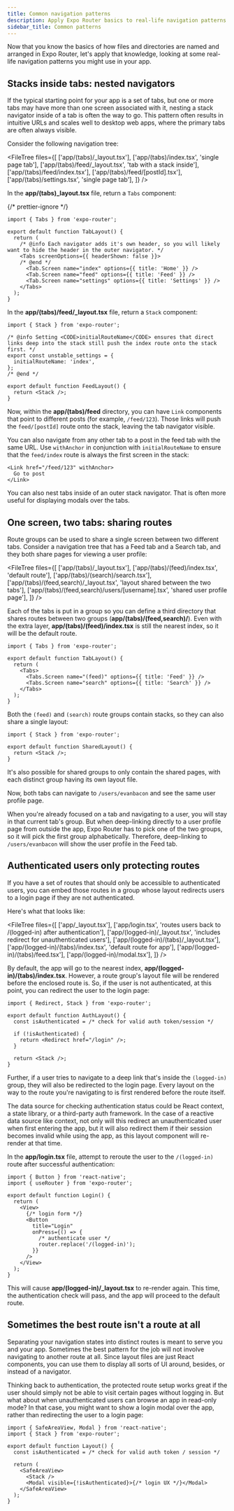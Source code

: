```yaml
---
title: Common navigation patterns
description: Apply Expo Router basics to real-life navigation patterns you could use in your app.
sidebar_title: Common patterns
---
```




Now that you know the basics of how files and directories are named and arranged in Expo Router, let's apply that knowledge, looking at some real-life navigation patterns you might use in your app.

## Stacks inside tabs: nested navigators

If the typical starting point for your app is a set of tabs, but one or more tabs may have more than one screen associated with it, nesting a stack navigator inside of a tab is often the way to go. This pattern often results in intuitive URLs and scales well to desktop web apps, where the primary tabs are often always visible.

Consider the following navigation tree:

<FileTree
  files={[
    ['app/(tabs)/\_layout.tsx'],
    ['app/(tabs)/index.tsx', 'single page tab'],
    ['app/(tabs)/feed/_layout.tsx', 'tab with a stack inside'],
    ['app/(tabs)/feed/index.tsx'],
    ['app/(tabs)/feed/[postId].tsx'],
    ['app/(tabs)/settings.tsx', 'single page tab'],
  ]}
/>

In the **app/(tabs)\_layout.tsx** file, return a `Tabs` component:

{/* prettier-ignore */}
```tsx _layout.tsx
import { Tabs } from 'expo-router';

export default function TabLayout() {
  return (
    /* @info Each navigator adds it's own header, so you will likely want to hide the header in the outer navigator. */
    <Tabs screenOptions={{ headerShown: false }}>
    /* @end */
      <Tab.Screen name="index" options={{ title: 'Home' }} />
      <Tab.Screen name="feed" options={{ title: 'Feed' }} />
      <Tab.Screen name="settings" options={{ title: 'Settings' }} />
    </Tabs>
  );
}
```

In the **app/(tabs)/feed/\_layout.tsx** file, return a `Stack` component:

```tsx feed/_layout.tsx
import { Stack } from 'expo-router';

/* @info Setting <CODE>initialRouteName</CODE> ensures that direct links deep into the stack still push the index route onto the stack first. */
export const unstable_settings = {
  initialRouteName: 'index',
};
/* @end */

export default function FeedLayout() {
  return <Stack />;
}
```

Now, within the **app/(tabs)/feed** directory, you can have `Link` components that point to different posts (for example, `/feed/123`). Those links will push the `feed/[postId]` route onto the stack, leaving the tab navigator visible.

You can also navigate from any other tab to a post in the feed tab with the same URL. Use `withAnchor` in conjunction with `initialRouteName` to ensure that the `feed/index` route is always the first screen in the stack:

```tsx app/(tabs)/feed/index.tsx
<Link href="/feed/123" withAnchor>
  Go to post
</Link>
```

You can also nest tabs inside of an outer stack navigator. That is often more useful for displaying modals over the tabs.

<BoxLink
  title="Nested navigators"
  description="Learn more about how to use nested navigators in your Expo Router app."
  href="/router/advanced/nested-navigators/"
  Icon={DocsLogo}
/>

## One screen, two tabs: sharing routes

Route groups can be used to share a single screen between two different tabs. Consider a navigation tree that has a Feed tab and a Search tab, and they both share pages for viewing a user profile:

<FileTree
  files={[
    ['app/(tabs)/\_layout.tsx'],
    ['app/(tabs)/(feed)/index.tsx', 'default route'],
    ['app/(tabs)/(search)/search.tsx'],
    ['app/(tabs)/(feed,search)/_layout.tsx', 'layout shared between the two tabs'],
    ['app/(tabs)/(feed,search)/users/[username].tsx', 'shared user profile page'],
  ]}
/>

Each of the tabs is put in a group so you can define a third directory that shares routes between two groups (**app/(tabs)/(feed,search)/**). Even with the extra layer, **app/(tabs)/(feed)/index.tsx** is still the nearest index, so it will be the default route.

```tsx app/(tabs)/_layout.tsx
import { Tabs } from 'expo-router';

export default function TabLayout() {
  return (
    <Tabs>
      <Tabs.Screen name="(feed)" options={{ title: 'Feed' }} />
      <Tabs.Screen name="search" options={{ title: 'Search' }} />
    </Tabs>
  );
}
```

Both the `(feed)` and `(search)` route groups contain stacks, so they can also share a single layout:

```tsx app/(tabs)/(feed,search)/_layout.tsx
import { Stack } from 'expo-router';

export default function SharedLayout() {
  return <Stack />;
}
```

It's also possible for shared groups to only contain the shared pages, with each distinct group having its own layout file.

Now, both tabs can navigate to `/users/evanbacon` and see the same user profile page.

When you're already focused on a tab and navigating to a user, you will stay in that current tab's group. But when deep-linking directly to a user profile page from outside the app, Expo Router has to pick one of the two groups, so it will pick the first group alphabetically. Therefore, deep-linking to `/users/evanbacon` will show the user profile in the Feed tab.

<BoxLink
  title="Shared Routes"
  description="Learn more about how distinct routes can share the same URL in Expo Router."
  href="/router/advanced/shared-routes/"
  Icon={DocsLogo}
/>

## Authenticated users only protecting routes

If you have a set of routes that should only be accessible to authenticated users, you can embed those routes in a group whose layout redirects users to a login page if they are not authenticated.

Here's what that looks like:

<FileTree
  files={[
    ['app/_layout.tsx'],
    ['app/login.tsx', 'routes users back to /(logged-in) after authentication'],
    ['app/(logged-in)/\_layout.tsx', 'includes redirect for unauthenticated users'],
    ['app/(logged-in)/(tabs)/\_layout.tsx'],
    ['app/(logged-in)/(tabs)/index.tsx', 'default route for app'],
    ['app/(logged-in)/(tabs)/feed.tsx'],
    ['app/(logged-in)/modal.tsx'],
  ]}
/>

By default, the app will go to the nearest index, **app/(logged-in)/(tabs)/index.tsx**. However, a route group's layout file will be rendered before the enclosed route is. So, if the user is not authenticated, at this point, you can redirect the user to the login page:

```tsx app/(logged-in)/_layout.tsx
import { Redirect, Stack } from 'expo-router';

export default function AuthLayout() {
  const isAuthenticated = /* check for valid auth token/session */

  if (!isAuthenticated) {
    return <Redirect href="/login" />;
  }

  return <Stack />;
}
```

Further, if a user tries to navigate to a deep link that's inside the `(logged-in)` group, they will also be redirected to the login page. Every layout on the way to the route you're navigating to is first rendered before the route itself.

The data source for checking authentication status could be React context, a state library, or a third-party auth framework. In the case of a reactive data source like context, not only will this redirect an unauthenticated user when first entering the app, but it will also redirect them if their session becomes invalid while using the app, as this layout component will re-render at that time.

In the **app/login.tsx** file, attempt to reroute the user to the `/(logged-in)` route after successful authentication:

```tsx app/login.tsx
import { Button } from 'react-native';
import { useRouter } from 'expo-router';

export default function Login() {
  return (
    <View>
      {/* login form */}
      <Button
        title="Login"
        onPress={() => {
          /* authenticate user */
          router.replace('/(logged-in)');
        }}
      />
    </View>
  );
}
```

This will cause **app/(logged-in)/\_layout.tsx** to re-render again. This time, the authentication check will pass, and the app will proceed to the default route.

<BoxLink
  title="Expo Router Authentication Guide"
  description="Follow an in-depth example of implementing authentication using protected routes."
  href="/router/advanced/auhentication/"
  Icon={DocsLogo}
/>

## Sometimes the best route isn't a route at all

Separating your navigation states into distinct routes is meant to serve you and your app. Sometimes the best pattern for the job will not involve navigating to another route at all. Since layout files are just React components, you can use them to display all sorts of UI around, besides, or instead of a navigator.

Thinking back to authentication, the protected route setup works great if the user should simply not be able to visit certain pages without logging in. But what about when unauthenticated users can browse an app in read-only mode? In that case, you might want to show a login modal over the app, rather than redirecting the user to a login page:

```tsx /_layout.tsx
import { SafeAreaView, Modal } from 'react-native';
import { Stack } from 'expo-router';

export default function Layout() {
  const isAuthenticated = /* check for valid auth token / session */

  return (
    <SafeAreaView>
      <Stack />
      <Modal visible={!isAuthenticated}>{/* login UX */}</Modal>
    </SafeAreaView>
  );
}
```

<BoxLink
  title="Modals in Expo Router"
  description="Learn multiple patterns for displaying modals in Expo Router, including using a modal inside of a layout file."
  href="/advanced/modals/"
  Icon={DocsLogo}
/>
